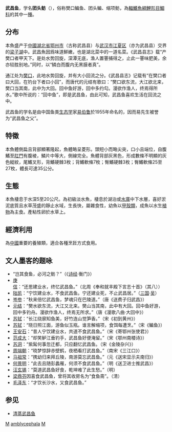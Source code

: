 {{Speciesbox 
| genus = Megalobrama
| species = amblycephala
| authority = [[易伯鲁|Yih]], 1955
| status = LC
| status_system = IUCN3.1
| synonyms = *''Megalobrama amblvcephala'',Yih, 1955
}}
'''武昌鱼'''，学名'''团头鲂'''（''{{lang|la|Megalobrama amblycephala}}''），俗称樊口鳊鱼、团头鳊、缩项鲂，為[[輻鰭魚綱|輻鰭魚綱]][[鯉形目|鯉形目]][[鯝科|鯝科]]的其中一[[種|種]]。

==分布==
本魚盛产于[[中國|中國]][[湖北省|湖北省]][[鄂州市|鄂州市]]（古称武昌县）与[[武汉市|武汉市]][[江夏区|江夏区]]（亦为武昌县）交界的[[梁子湖|梁子湖]]中。武昌魚因爲味道鮮嫩，也是湖北菜中的一道名菜。《武昌县志》载“产樊口者甲天下。是处水势回旋，深潭无底，渔人置罾捕得之，止此一罾味肥美，余亦较胜别地。”同时，以“鳞白而腹内无黑膜者真”。

通江处为[[樊口|樊口]]，此地水势回旋，并有大小回流之分。《武昌县志》记载有“在樊口者曰大回，在钓台下者曰小回”，而唐代的元结有歌曰：“樊口欲东流，大江欲北来，樊口当其南，此中为大回。回中鱼好游，回中多约勾。漫欲作渔人，终焉得所水。”歌中所说的：“回中鱼”，即是武昌鱼，由此可知，武昌鱼喜欢生活在回流之中。

武昌鱼的学名是由中国鱼类[[生态学|生态学]]家[[易伯鲁|易伯鲁]]於1955年命名的，因而易先生被誉为“武昌鱼之父”。

==特徵==
本魚體側扁且背部顯著隆起，魚體略呈菱形。頭短小而略尖突，口小且端位，自腹鰭至[[肛門|肛門]]有腹棱，鱗片中等大，側線完全。魚體背部灰黑色，形成數條不明顯的灰色縱紋，尾鰭叉形，背鰭硬棘3枚；背鰭軟條7枚；臀鰭硬棘3枚；臀鰭軟條25至27枚，體長可達35公分。

==生態==
本魚棲息于水深5至20公尺。為初級淡水魚，棲息於湖泊或[[水庫|水庫]]中下水層，喜好淤泥底質且水草茂盛的靜止水域，生長快，屬雜食性，幼魚以[[甲殼類|甲殼類]]，成魚以水生[[植物|植物]]為主食。產粘性卵於水草上。

==經濟利用==
為[[中國|中國]]重要的養殖類，適合各種烹飪方式食用。

==文人墨客的题咏==
*“岂其食鱼，必河之鲂？”（《[[诗经|诗经]]·衡门》）
*[[庚信|庚信]]：“还思建业水，终忆武昌鱼。”（北周《奉和就丰殿下言志十首》（其八））
*[[陆凯|陆凯]]：“宁饮建业水，不食武昌鱼。宁还建业死，不止武昌居。”（[[三国|三国]]·[[孫吳|吴]]）
*[[岑参|岑参]]：“秋来倍忆武昌鱼，梦魂只在巴陵道。”（唐《送费子归武昌》）
*[[元结|元结]]：“樊水欲东流，大江又北来。樊山当其南，此中有大回。回中鱼好游，回中多钓舟。漫欲作渔人，终焉无所求。”（唐《漫歌八曲·大回中》）
*[[苏轼|苏轼]]：“长江绕廓知鱼美，好竹连山觉笋香。”（宋《初到黄州》）
*[[苏轼|苏轼]]：“晓日照江面，游鱼似玉瓶。谁言解缩项，食饵每遭烹。”（宋《鳊鱼》）
*[[王安石|王安石]]：“昔人宁饮建业水，共道不食武昌鱼。”（宋《寄鄂州张使君》）
*[[范成大|范成大]]：“却笑鲈江垂钓手，武昌鱼好便淹留。”（宋《鄂州南楼诗》）
*[[苏洞|苏洞]]：“紫髯何事忽迁都，只应翻忆武昌鱼。（宋《金陵杂兴》）
*[[周端朝|周端朝]]：“晓梦惊辞赤壁鹤，夜栖看打武昌鱼。”（南宋《三江口》）
*[[马祖常|马祖常]]：“携幼归来拜丘陵，南游莫忘武昌鱼。”（元《送宋显示夫南归》）
*[[何景明|何景明]]：“此去且随彭蠡雁，何须不食武昌鱼。”（明《送卫进士推武昌》）
*[[汪玄锡|汪玄锡]]：“莫道武昌鱼好食，乾坤难了此生愁。”（明）
*[[梁鼎芬|梁鼎芬]]因喜食武昌鱼，曾将其收房名为“食鱼斋”。（清）
*[[毛泽东|毛泽东]]：“才饮长沙水，又食武昌鱼。”

==参见==
*[[清蒸武昌鱼|清蒸武昌鱼]]

{{Hubei topics}}
{{Taxonbar|from=Q2095909}}

[[Category:食用鱼|M]]
[[Category:鲂属|amblycephala]]
[[Category:1955年描述的魚類|M]]